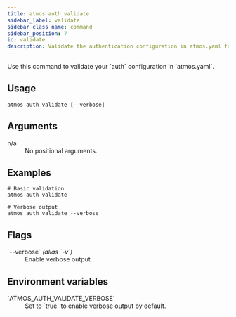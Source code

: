 ```yaml
---
title: atmos auth validate
sidebar_label: validate
sidebar_class_name: command
sidebar_position: 7
id: validate
description: Validate the authentication configuration in atmos.yaml for syntax and logical errors.
---
```


<Intro>
Use this command to validate your `auth` configuration in `atmos.yaml`.
</Intro>

<Screengrab title="atmos auth validate --help" slug="atmos-auth-validate--help" />

## Usage

```shell
atmos auth validate [--verbose]
```

## Arguments

<dl>
  <dt>n/a</dt>
  <dd>No positional arguments.</dd>
</dl>

## Examples

```shell
# Basic validation
atmos auth validate

# Verbose output
atmos auth validate --verbose
```

## Flags

<dl>
  <dt>`--verbose` <em>(alias `-v`)</em></dt>
  <dd>Enable verbose output.</dd>
</dl>

## Environment variables

<dl>
  <dt>`ATMOS_AUTH_VALIDATE_VERBOSE`</dt>
  <dd>Set to `true` to enable verbose output by default.</dd>
</dl>

